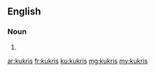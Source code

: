 ==English==

===Noun===
{{head|en}}

# {{plural of|kukri}}

[[ar:kukris]]
[[fr:kukris]]
[[ku:kukris]]
[[mg:kukris]]
[[my:kukris]]